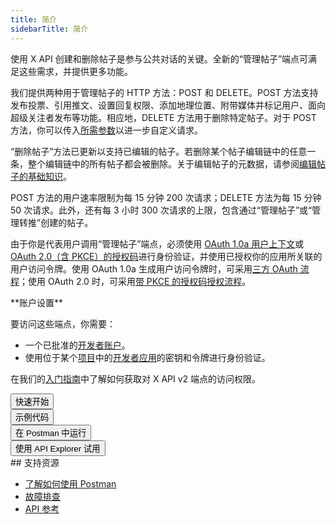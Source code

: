 ```yaml
---
title: 简介
sidebarTitle: 简介
---
```



使用 X API 创建和删除帖子是参与公共对话的关键。全新的“管理帖子”端点可满足这些需求，并提供更多功能。

我们提供两种用于管理帖子的 HTTP 方法：POST 和 DELETE。POST 方法支持发布投票、引用推文、设置回复权限、添加地理位置、附带媒体并标记用户、面向超级关注者发布等功能。相应地，DELETE 方法用于删除特定帖子。对于 POST 方法，你可以传入[所需参数](/zh/x-api/posts/creation-of-a-post)以进一步自定义请求。

“删除帖子”方法已更新以支持已编辑的帖子。若删除某个帖子编辑链中的任意一条，整个编辑链中的所有帖子都会被删除。关于编辑帖子的元数据，请参阅[编辑帖子的基础知识](/zh/x-api/fundamentals/edit-posts)。

POST 方法的用户速率限制为每 15 分钟 200 次请求；DELETE 方法为每 15 分钟 50 次请求。此外，还有每 3 小时 300 次请求的上限，包含通过“管理帖子”或“管理转推”创建的帖子。

由于你是代表用户调用“管理帖子”端点，必须使用 [OAuth 1.0a 用户上下文](https://en.docs/authentication/oauth-1-0a)或 [OAuth 2.0（含 PKCE）的授权码](https://en.docs/authentication/oauth-2-0/authorization-code)进行身份验证，并使用已授权你的应用所关联的用户访问令牌。使用 OAuth 1.0a 生成用户访问令牌时，可采用[三方 OAuth 流程](https://en.docs/authentication/oauth-2-0/bearer-tokens)；使用 OAuth 2.0 时，可采用[带 PKCE 的授权码授权流程](https://en.docs/authentication/oauth-2-0/user-access-token)。

<Info>
  **账户设置**

  要访问这些端点，你需要：

  - 一个已批准的[开发者账户](https://en/portal/petition/essential/basic-info)。
  - 使用位于某个[项目](/zh/resources/fundamentals/projects)中的[开发者应用](/zh/resources/fundamentals/developer-apps)的密钥和令牌进行身份验证。

  在我们的[入门指南](/zh/x-api/getting-started/getting-access)中了解如何获取对 X API v2 端点的访问权限。
</Info>

<Button href="/zh/x-api/posts/manage-tweets/quickstart">
  快速开始
</Button>

<br />

<Button href="https://github.com/xdevplatform/Twitter-API-v2-sample-code">
  示例代码
</Button>

<br />

<Button href="https://www.postman.com/xapidevelopers/">
  在 Postman 中运行
</Button>

<br />

<Button href="https://developer.x.com/apitools/api?endpoint=/2/tweets&method=post">
  使用 API Explorer 试用
</Button>

<div id="supporting-resources">
  ## 支持资源
</div>

- [了解如何使用 Postman](/zh/tutorials/postman-getting-started)
- [故障排查](https://en/support/twitter-api)
- [API 参考](/zh/x-api/posts/manage-tweets/introduction)